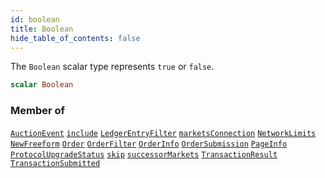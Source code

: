 ```yaml
---
id: boolean
title: Boolean
hide_table_of_contents: false
---
```








The `Boolean` scalar type represents `true` or `false`.

```graphql
scalar Boolean
```




### Member of

[`AuctionEvent`](/mainnet/api/graphql/objects/auction-event)  <Badge class="secondary" text="object"/><Bullet />[`include`](/mainnet/api/graphql/directives/include)  <Badge class="secondary" text="directive"/><Bullet />[`LedgerEntryFilter`](/mainnet/api/graphql/inputs/ledger-entry-filter)  <Badge class="secondary" text="input"/><Bullet />[`marketsConnection`](/mainnet/api/graphql/queries/markets-connection)  <Badge class="secondary" text="query"/><Bullet />[`NetworkLimits`](/mainnet/api/graphql/objects/network-limits)  <Badge class="secondary" text="object"/><Bullet />[`NewFreeform`](/mainnet/api/graphql/objects/new-freeform)  <Badge class="secondary" text="object"/><Bullet />[`Order`](/mainnet/api/graphql/objects/order)  <Badge class="secondary" text="object"/><Bullet />[`OrderFilter`](/mainnet/api/graphql/inputs/order-filter)  <Badge class="secondary" text="input"/><Bullet />[`OrderInfo`](/mainnet/api/graphql/inputs/order-info)  <Badge class="secondary" text="input"/><Bullet />[`OrderSubmission`](/mainnet/api/graphql/objects/order-submission)  <Badge class="secondary" text="object"/><Bullet />[`PageInfo`](/mainnet/api/graphql/objects/page-info)  <Badge class="secondary" text="object"/><Bullet />[`ProtocolUpgradeStatus`](/mainnet/api/graphql/objects/protocol-upgrade-status)  <Badge class="secondary" text="object"/><Bullet />[`skip`](/mainnet/api/graphql/directives/skip)  <Badge class="secondary" text="directive"/><Bullet />[`successorMarkets`](/mainnet/api/graphql/queries/successor-markets)  <Badge class="secondary" text="query"/><Bullet />[`TransactionResult`](/mainnet/api/graphql/objects/transaction-result)  <Badge class="secondary" text="object"/><Bullet />[`TransactionSubmitted`](/mainnet/api/graphql/objects/transaction-submitted)  <Badge class="secondary" text="object"/>



